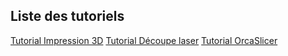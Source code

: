## Liste des tutoriels 


[Tutorial Impression 3D](tutorial0.qmd) 
[Tutorial Découpe laser](tutorial2.qmd) 
[Tutorial OrcaSlicer](tutorial3.qmd) 